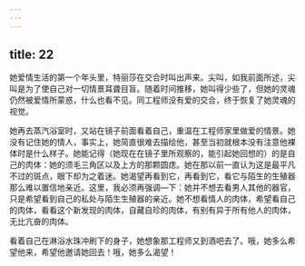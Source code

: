```yaml
---
---
---
```

title: 22
---



她爱情生活的第一个年头里，特丽莎在交合时叫出声来。尖叫，如我前面所述，尖叫是为了使自己对一切情景耳聋目盲。随着时间推移，她叫得少些了，但她的灵魂仍然被爱情所蒙惑，什么也看不见。同工程师没有爱的交合，终于恢复了她灵魂的视觉。

她再去蒸汽浴室时，又站在镜子前面看着自己，重温在工程师家里做爱的情景。她没有记住她的情人，事实上，她简直很难去描绘他，甚至当初就根本没有注意他裸体时是什么样子。她能记得（她现在在镜子里所观察的，能引起她回想的）的是自己的肉体：她的须毛三角区以及上方的那颗圆痣。她在那以前一直认为这是最平凡不过的斑点，眼下却为之着迷。她渴望再看到它，再看到它，看它与陌生的生殖器那么难以置信地亲近。这里，我必须再强调—下：她并不想去看男人其他的器官，只是希望看到自己的私处与陌生生殖器的亲近。她不想看情人的肉体，希望看自己的肉体，看看这个新发现的肉体，自藏自珍的肉体，有别有异于所有他人的肉体，无比亢奋的肉体。

看着自己在淋浴水珠冲刷下的身子，她想象那工程师又到酒吧去了。哦，她多么希望他来，希望他邀请她回去！哦，她多么渴望！
